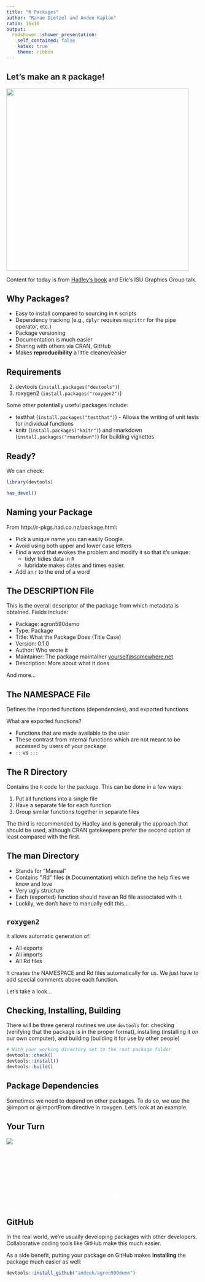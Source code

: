 ```yaml
---
title: "R Packages"
author: "Ranae Dietzel and Andee Kaplan"
ratio: 16x10
output:
  rmdshower::shower_presentation:
    self_contained: false
    katex: true
    theme: ribbon
---
```


## Let's make an `R` package!

<img src="images/book_cover.png" height=475px />

Content for today is from [Hadley's book](http://r-pkgs.had.co.nz/) and Eric's ISU Graphics Group talk. 

## Why Packages?

- Easy to install compared to sourcing in `R` scripts
- Dependency tracking (e.g., `dplyr` requires `magrittr` for the pipe operator, etc.)
- Package versioning
- Documentation is much easier
- Sharing with others via CRAN, GitHub
- Makes **reproducibility** a little cleaner/easier

## Requirements

2. devtools (`install.packages("devtools")`)
3. roxygen2 (`install.packages("roxygen2")`)

Some other potentially useful packages include:

- testthat (`install.packages("testthat")`) - Allows the writing of unit tests for individual functions
- knitr (`install.packages("knitr")`) and rmarkdown (`install.packages("rmarkdown")`) for building vignettes

## Ready?

We can check:

```r
library(devtools)

has_devel()
```

## Naming your Package

From http://r-pkgs.had.co.nz/package.html:

- Pick a unique name you can easily Google.
- Avoid using both upper and lower case letters
- Find a word that evokes the problem and modify it so that it’s unique:
    - tidyr tidies data in `R`
    - lubridate makes dates and times easier.
- Add an r to the end of a word

## The DESCRIPTION File

This is the overall descriptor of the package from which metadata is obtained. Fields include:

- Package: agron590demo
- Type: Package
- Title: What the Package Does (Title Case)
- Version: 0.1.0
- Author: Who wrote it
- Maintainer: The package maintainer <yourself@somewhere.net>
- Description: More about what it does

And more...

## The NAMESPACE File

Defines the imported functions (dependencies), and exported functions

What are exported functions?

- Functions that are made available to the user
- These contrast from internal functions which are not meant to be accessed by users of your package
- `::` vs `:::`

## The R Directory

Contains the `R` code for the package. This can be done in a few ways:

1. Put all functions into a single file
2. Have a separate file for each function
3. Group similar functions together in separate files

The third is recommended by Hadley and is generally the approach that should be used, although CRAN gatekeepers prefer the second option at least compared with the first.

## The man Directory

- Stands for "Manual"
- Contains ".Rd" files (`R` Documentation) which define the help files we know and love
- Very ugly structure
- Each (exported) function should have an Rd file associated with it.
- Luckily, we don't have to manually edit this...

## `roxygen2`

It allows automatic generation of:

- All exports
- All imports
- All Rd files

It creates the NAMESPACE and Rd files automatically for us. We just have to add special comments above each function.

Let's take a look...

## Checking, Installing, Building

There will be three general routines we use `devtools` for: checking (verifying that the package is in the proper format), installing (installing it on our own computer), and building (building it for use by other people)

```r
# With your working directory set to the root package folder
devtools::check()
devtools::install()
devtools::build()
```

## Package Dependencies

Sometimes we need to depend on other packages. To do so, we use the @import or @importFrom directive in roxygen. Let's look at an example.

## Your Turn { .cover .white }

<!-- image source https://www.flickr.com/photos/ollemhebb/16691684354/in/photolist-rqZfeh-dB2HGy-j4rtWV-cswQCb-bnmKUX-rurYD7-5vmdw6-7iHPtj-bvggjZ-7nwAyK-oVZdhD-acwkds-dqAf8f-e4z5Jk-6PBenY-dSAYZ9-5vmcGR-e4z7be-cyGrpE-7WLPaw-5vmdnn-8ciEWU-5vmcDa-o2NbGq-dxpJTW-cyGt4d-dZy9Sm-dZssjK-oVZ3SB-5BtrCp-e4z5Mk-6bvjNs-8cfk5H-dzTiW2-7Yfj3T-9mraHV-5XmJTS-aDtnzj-ruXg4M-ecF3x2-aAU6Fg-bsQosb-Hgh9UM-kJti5g-ifdCE4-ceXXhf-7AdkFZ-aEDYpr-otaizi-sa1Phn -->
<img src="images/your_turn.jpg" class="cover height" />

<p style="color:white">
Add a new function of your choosing to the package. The function must:
</p>

<ol style="color:white">
<li>Import the `ggplot2` package (`@import ggplot2`)</li>
<li>Return a ggplot2 plot of your choosing</li>
<li>Be exported</li>
<li>Take at least two parameters which are both documented</li>
</ol>
<p style="color:white">
When you have created this function, **check** and **install** your package to make sure that it works!
</p>

## GitHub

In the real world, we're usually developing packages with other developers. Collaborative coding tools like GitHub make this much easier.

As a side benefit, putting your package on GitHub makes **installing** the package much easier as well:

```r
devtools::install_github("andeek/agron590demo")
```

